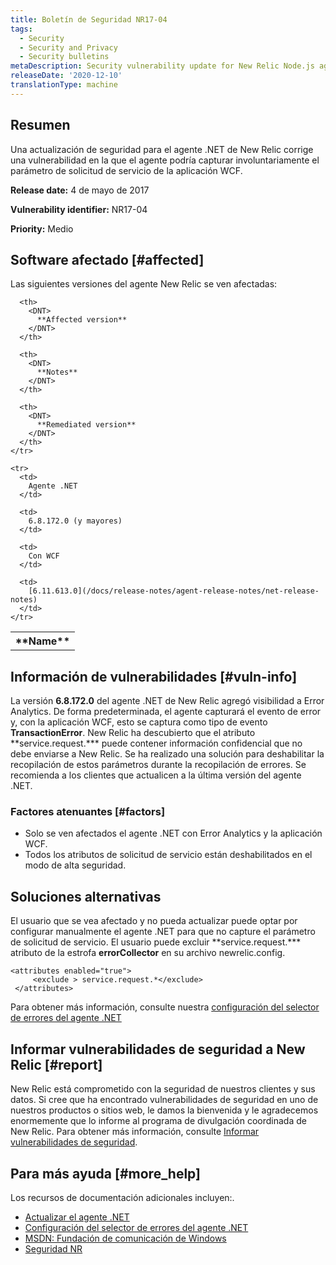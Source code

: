 ```yaml
---
title: Boletín de Seguridad NR17-04
tags:
  - Security
  - Security and Privacy
  - Security bulletins
metaDescription: Security vulnerability update for New Relic Node.js agent.
releaseDate: '2020-12-10'
translationType: machine
---
```


## Resumen

Una actualización de seguridad para el agente .NET de New Relic corrige una vulnerabilidad en la que el agente podría capturar involuntariamente el parámetro de solicitud de servicio de la aplicación WCF.

<DNT>**Release date:**</DNT> 4 de mayo de 2017

<DNT>**Vulnerability identifier:**</DNT> NR17-04

<DNT>**Priority:**</DNT> Medio

## Software afectado [#affected]

Las siguientes versiones del agente New Relic se ven afectadas:

<table>
  <tbody>
    <tr>
      <th>
        <DNT>
          **Name**
        </DNT>
      </th>

      <th>
        <DNT>
          **Affected version**
        </DNT>
      </th>

      <th>
        <DNT>
          **Notes**
        </DNT>
      </th>

      <th>
        <DNT>
          **Remediated version**
        </DNT>
      </th>
    </tr>

    <tr>
      <td>
        Agente .NET
      </td>

      <td>
        6.8.172.0 (y mayores)
      </td>

      <td>
        Con WCF
      </td>

      <td>
        [6.11.613.0](/docs/release-notes/agent-release-notes/net-release-notes)
      </td>
    </tr>
  </tbody>
</table>

## Información de vulnerabilidades [#vuln-info]

La versión <DNT>**6.8.172.0**</DNT> del agente .NET de New Relic agregó visibilidad a Error Analytics. De forma predeterminada, el agente capturará el evento de error y, con la aplicación WCF, esto se captura como tipo de evento <DNT>**TransactionError**</DNT>. New Relic ha descubierto que el atributo <DNT>\*\*service.request.\*\*</DNT>\* puede contener información confidencial que no debe enviarse a New Relic. Se ha realizado una solución para deshabilitar la recopilación de estos parámetros durante la recopilación de errores. Se recomienda a los clientes que actualicen a la última versión del agente .NET.

### Factores atenuantes [#factors]

* Solo se ven afectados el agente .NET con Error Analytics y la aplicación WCF.
* Todos los atributos de solicitud de servicio están deshabilitados en el modo de alta seguridad.

## Soluciones alternativas

El usuario que se vea afectado y no pueda actualizar puede optar por configurar manualmente el agente .NET para que no capture el parámetro de solicitud de servicio. El usuario puede excluir <DNT>\*\*service.request.\*\*</DNT>\* atributo de la estrofa <DNT>**errorCollector**</DNT> en su archivo newrelic.config.

```
<attributes enabled="true">
     <exclude > service.request.*</exclude>
 </attributes>
```

Para obtener más información, consulte nuestra [configuración del selector de errores del agente .NET](/docs/agents/net-agent/installation-configuration/net-agent-configuration#error_collector)

## Informar vulnerabilidades de seguridad a New Relic [#report]

New Relic está comprometido con la seguridad de nuestros clientes y sus datos. Si cree que ha encontrado vulnerabilidades de seguridad en uno de nuestros productos o sitios web, le damos la bienvenida y le agradecemos enormemente que lo informe al programa de divulgación coordinada de New Relic. Para obtener más información, consulte [Informar vulnerabilidades de seguridad](/docs/security/new-relic-security/data-privacy/reporting-security-vulnerabilities).

## Para más ayuda [#more_help]

Los recursos de documentación adicionales incluyen:.

* [Actualizar el agente .NET](/docs/agents/net-agent/installation-configuration/upgrade-net-agent)
* [Configuración del selector de errores del agente .NET](/docs/agents/net-agent/installation-configuration/net-agent-configuration#error_collector)
* [MSDN: Fundación de comunicación de Windows](https://msdn.microsoft.com/en-us/library/dd456779(v=vs.110).aspx)
* [Seguridad NR](https://newrelic.com/security)
